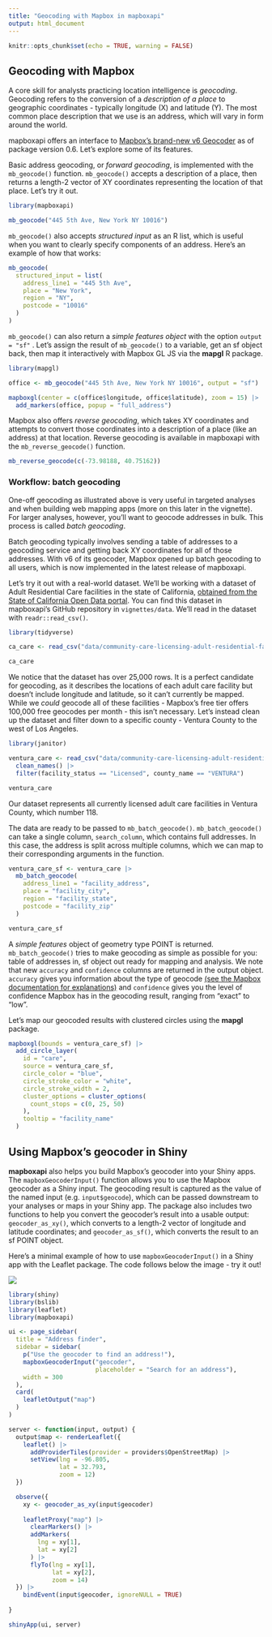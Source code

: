 ```yaml
---
title: "Geocoding with Mapbox in mapboxapi"
output: html_document
---
```


```r
knitr::opts_chunk$set(echo = TRUE, warning = FALSE)
```

## Geocoding with Mapbox

A core skill for analysts practicing location intelligence is *geocoding*. Geocoding refers to the conversion of a *description of a place* to geographic coordinates - typically longitude (X) and latitude (Y). The most common place description that we use is an address, which will vary in form around the world.

mapboxapi offers an interface to [Mapbox's brand-new v6 Geocoder](https://docs.mapbox.com/api/search/geocoding/) as of package version 0.6. Let's explore some of its features.

Basic address geocoding, or *forward geocoding*, is implemented with the `mb_geocode()` function. `mb_geocode()` accepts a description of a place, then returns a length-2 vector of XY coordinates representing the location of that place. Let's try it out.

```r
library(mapboxapi)

mb_geocode("445 5th Ave, New York NY 10016")
```

`mb_geocode()` also accepts *structured input* as an R list, which is useful when you want to clearly specify components of an address. Here's an example of how that works:

```r
mb_geocode(
  structured_input = list(
    address_line1 = "445 5th Ave",
    place = "New York",
    region = "NY",
    postcode = "10016"
  )
)
```

`mb_geocode()` can also return a *simple features object* with the option `output = "sf"` . Let's assign the result of `mb_geocode()` to a variable, get an sf object back, then map it interactively with Mapbox GL JS via the **mapgl** R package.

```r
library(mapgl)

office <- mb_geocode("445 5th Ave, New York NY 10016", output = "sf")

mapboxgl(center = c(office$longitude, office$latitude), zoom = 15) |> 
  add_markers(office, popup = "full_address")
```

Mapbox also offers *reverse geocoding*, which takes XY coordinates and attempts to convert those coordinates into a description of a place (like an address) at that location. Reverse geocoding is available in mapboxapi with the `mb_reverse_geocode()` function.

```r
mb_reverse_geocode(c(-73.98188, 40.75162))
```

### Workflow: batch geocoding

One-off geocoding as illustrated above is very useful in targeted analyses and when building web mapping apps (more on this later in the vignette). For larger analyses, however, you'll want to geocode addresses in bulk. This process is called *batch geocoding*.

Batch geocoding typically involves sending a table of addresses to a geocoding service and getting back XY coordinates for all of those addresses. With v6 of its geocoder, Mapbox opened up batch geocoding to all users, which is now implemented in the latest release of mapboxapi.

Let's try it out with a real-world dataset. We'll be working with a dataset of Adult Residential Care facilities in the state of California, [obtained from the State of California Open Data portal](https://sandbox.data.ca.gov/dataset/community-care-licensing-adult-residential-facility-locations/c05efa69-8a1f-457e-8a34-9070c664bae6). You can find this dataset in mapboxapi's GitHub repository in `vignettes/data`. We'll read in the dataset with `readr::read_csv()`.

```r
library(tidyverse)

ca_care <- read_csv("data/community-care-licensing-adult-residential-facility-locations.csv")

ca_care
```

We notice that the dataset has over 25,000 rows. It is a perfect candidate for geocoding, as it describes the locations of each adult care facility but doesn't include longitude and latitude, so it can't currently be mapped. While we *could* geocode all of these facilities - Mapbox's free tier offers 100,000 free geocodes per month - this isn't necessary. Let's instead clean up the dataset and filter down to a specific county - Ventura County to the west of Los Angeles.

```r
library(janitor)

ventura_care <- read_csv("data/community-care-licensing-adult-residential-facility-locations.csv") |> 
  clean_names() |> 
  filter(facility_status == "Licensed", county_name == "VENTURA")

ventura_care
```

Our dataset represents all currently licensed adult care facilities in Ventura County, which number 118.

The data are ready to be passed to `mb_batch_geocode()`. `mb_batch_geocode()` can take a single column, `search_column`, which contains full addresses. In this case, the address is split across multiple columns, which we can map to their corresponding arguments in the function.

```r
ventura_care_sf <- ventura_care |> 
  mb_batch_geocode(
    address_line1 = "facility_address",
    place = "facility_city",
    region = "facility_state",
    postcode = "facility_zip"
  )

ventura_care_sf
```

A *simple features* object of geometry type POINT is returned. `mb_batch_geocode()` tries to make geocoding as simple as possible for you: table of addresses in, sf object out ready for mapping and analysis. We note that new `accuracy` and `confidence` columns are returned in the output object. `accuracy` gives you information about the type of geocode [(see the Mapbox documentation for explanations)](https://docs.mapbox.com/api/search/geocoding/#point-accuracy-for-address-features) and `confidence` gives you the level of confidence Mapbox has in the geocoding result, ranging from "exact" to "low".

Let's map our geocoded results with clustered circles using the **mapgl** package.

```r
mapboxgl(bounds = ventura_care_sf) |> 
  add_circle_layer(
    id = "care",
    source = ventura_care_sf,
    circle_color = "blue",
    circle_stroke_color = "white",
    circle_stroke_width = 2,
    cluster_options = cluster_options(
      count_stops = c(0, 25, 50)
    ),
    tooltip = "facility_name"
  )
```

## Using Mapbox's geocoder in Shiny

**mapboxapi** also helps you build Mapbox's geocoder into your Shiny apps. The `mapboxGeocoderInput()` function allows you to use the Mapbox geocoder as a Shiny input. The geocoding result is captured as the value of the named input (e.g. `input$geocode`), which can be passed downstream to your analyses or maps in your Shiny app. The package also includes two functions to help you convert the geocoder's result into a usable output: `geocoder_as_xy()`, which converts to a length-2 vector of longitude and latitude coordinates; and `geocoder_as_sf()`, which converts the result to an sf POINT object.

Here's a minimal example of how to use `mapboxGeocoderInput()` in a Shiny app with the Leaflet package. The code follows below the image - try it out!

![](images/clipboard-2178410083.png)

``` r
library(shiny)
library(bslib)
library(leaflet)
library(mapboxapi)

ui <- page_sidebar(
  title = "Address finder",
  sidebar = sidebar(
    p("Use the geocoder to find an address!"),
    mapboxGeocoderInput("geocoder",
                        placeholder = "Search for an address"),
    width = 300
  ), 
  card(
    leafletOutput("map")
  )
)

server <- function(input, output) {
  output$map <- renderLeaflet({
    leaflet() |> 
      addProviderTiles(provider = providers$OpenStreetMap) |> 
      setView(lng = -96.805,
              lat = 32.793,
              zoom = 12)
  })

  observe({
    xy <- geocoder_as_xy(input$geocoder)
    
    leafletProxy("map") |> 
      clearMarkers() |> 
      addMarkers(
        lng = xy[1],
        lat = xy[2]
      ) |> 
      flyTo(lng = xy[1],
            lat = xy[2],
            zoom = 14)
  }) |> 
    bindEvent(input$geocoder, ignoreNULL = TRUE)
  
}

shinyApp(ui, server)
```
